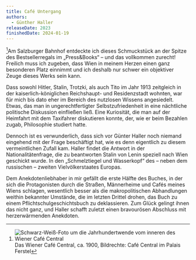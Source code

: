 ```yaml
---
title: Café Untergang
authors:
  - Günther Haller
releaseDate: 2023
finishedDate: 2024-01-19
---
```



<BookHeading frontmatter={frontmatter} />

[^mn-central]Am Salzburger Bahnhof entdeckte ich dieses Schmuckstück an der Spitze des Bestsellerregals
im „Press&Books“ – und das vollkommen zurecht! Freilich muss ich zugeben, dass Wien
in meinem Herzen einen ganz besonderen Platz einnimmt und ich deshalb nur schwer
ein objektiver Zeuge dieses Werks sein kann.

Dass sowohl Hitler, Stalin, Trotzki, als auch Tito im Jahr 1913 zeitgleich in
der kaiserlich-königlichen Reichshaupt- und Residenzstadt wohnten, war für mich
bis dato eher im Bereich des nutzlosen Wissens angesiedelt. Etwas, das man in
ungerechtfertigter Selbstzufriedenheit in eine nächtliche politische Diskussion
einfließen ließ. Eine Kuriosität, die man auf der Heimfahrt mit dem Taxifahrer
diskutieren konnte, der, wie er beim Bezahlen zugab, Philosophie studiert hatte.

Dennoch ist es verwunderlich, dass sich vor Günter Haller noch niemand eingehend
mit der Frage beschäftigt hat, wie es denn eigentlich zu diesem vermeintlichen
Zufall kam. Haller findet die Antwort in der Nationalitätenfrage, die zu
beantworten Stalin von Lenin speziell nach Wien geschickt wurde. In den
„Schmelztiegel und Wasserkopf“ des – neben dem russischen – zweiten
Vielvölkerstaates Europas.

Dem Anekdotenliebhaber in mir gefällt die erste Hälfte des Buches, in der sich
die Protagonisten durch die Straßen, Männerheime und Cafés meines Wiens
schlagen, wesentlich besser als die makropolitischen Abhandlungen weithin
bekannter Umstände, die im letzten Drittel drohen, das Buch zu einem
Pflichtschulgeschichtsbuch zu deklassieren. Zum Glück gelingt ihnen das nicht
ganz, und Haller schafft zuletzt einen bravourösen Abschluss mit herzerwärmenden
Anekdoten.

[^mn-central]: <span class="marginnote"> <img src="/img/cafecentral.jpg" alt="Schwarz-Weiß-Foto um die Jahrhundertwende vom inneren des Wiener Café Central" />Das Wiener Café Central, ca. 1900, Bildrechte: Café Central im Palais Ferstel</span>
